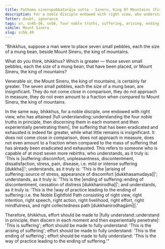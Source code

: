 ```yaml
---
title: Paṭhama sinerupabbatarāja sutta - Sineru, King Of Mountains (First)
description: For a noble disciple endowed with right view, who understands the Four Noble Truths, the suffering that has been eradicated and exhausted is far greater than what little remains.
fetter: doubt, ignorance
tags: sn, sn45-56, sn56, four noble truths, suffering, arising, ending, way of practice, path, right view
simile: Mount Sineru
slug: sn56.49
---
```


"Bhikkhus, suppose a man were to place seven small pebbles, each the size of a mung bean, beside Mount Sineru, the king of mountains.

What do you think, bhikkhus? Which is greater — those seven small pebbles, each the size of a mung bean, that have been placed, or Mount Sineru, the king of mountains?

Venerable sir, the Mount Sineru, the king of mountains, is certainly far greater. The seven small pebbles, each the size of a mung bean, are insignificant. They do not come close in comparison, they do not approach in measure, they do not even amount to a fraction when compared to Mount Sineru, the king of mountains.

In the same way, bhikkhus, for a noble disciple, one endowed with right view, who has attained |full understanding::understanding the four noble truths in principle, then discerning them in each moment and then experientially penetrating them|, the suffering that has been eradicated and exhausted is indeed far greater, while what little remains is insignificant. It does not come close in comparison, does not approach in measure, does not even amount to a fraction when compared to the mass of suffering that has already been eradicated and exhausted. This refers to someone who is capable of at most seven more rebirths, who understands, as it truly is: 'This is |suffering::discomfort, unpleasantness, discontentment, dissatisfaction, stress, pain, disease, i.e. mild or intense suffering [dukkha]|'; understands, as it truly is: 'This is the |arising of suffering::source of stress, appearance of discomfort [dukkhasamudaya]|'; understands, as it truly is: 'This is the |ending of suffering::ending of discontentment, cessation of distress [dukkhanirodha]|'; and understands, as it truly is: 'This is the |way of practice leading to the ending of suffering::i.e. the Noble Eightfold Path consisting of right view, right intention, right speech, right action, right livelihood, right effort, right mindfulness, and right collectedness path [dukkhanirodhagāmī]|.'

Therefore, bhikkhus, effort should be made to |fully understand::understand in principle, then discern in each moment and then experientially penetrate|: 'This is suffering';
effort should be made to fully understand: 'This is the arising of suffering';
effort should be made to fully understand: 'This is the ending of suffering';
effort should be made to fully understand: 'This is the way of practice leading to the ending of suffering.'"